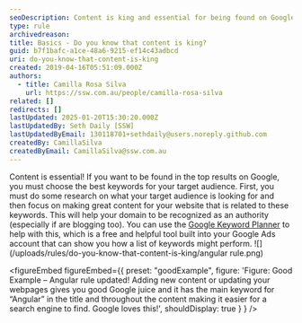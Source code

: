 ```yaml
---
seoDescription: Content is king and essential for being found on Google! Focus on making great content related to your target audience's keywords and use tools like Google Keyword Planner to help.
type: rule
archivedreason:
title: Basics - Do you know that content is king?
guid: b7f1bafc-a1ce-48a6-9215-ef14c43adbcd
uri: do-you-know-that-content-is-king
created: 2019-04-16T05:51:09.000Z
authors:
  - title: Camilla Rosa Silva
    url: https://ssw.com.au/people/camilla-rosa-silva
related: []
redirects: []
lastUpdated: 2025-01-20T15:30:20.000Z
lastUpdatedBy: Seth Daily [SSW]
lastUpdatedByEmail: 130118701+sethdaily@users.noreply.github.com
createdBy: CamillaSilva
createdByEmail: CamillaSilva@ssw.com.au
---
```


Content is essential! If you want to be found in the top results on Google, you must choose the best keywords for your target audience. First, you must do some research on what your target audience is looking for and then focus on making great content for your website that is related to these keywords. This will help your domain to be recognized as an authority (especially if are blogging too). You can use the [Google Keyword Planner](https://ads.google.com/intl/en_au/home/tools/keyword-planner/) to help with this, which is a free and helpful tool built into your Google Ads account that can show you how a list of keywords might perform.
![](/uploads/rules/do-you-know-that-content-is-king/angular rule.png)

<figureEmbed figureEmbed={{
  preset: "goodExample",
  figure: 'Figure: Good Example – Angular rule updated! Adding new content or updating your webpages gives you good Google juice and it has the main keyword for “Angular” in the title and throughout the content making it easier for a search engine to find. Google loves this!',
  shouldDisplay: true
} } />
